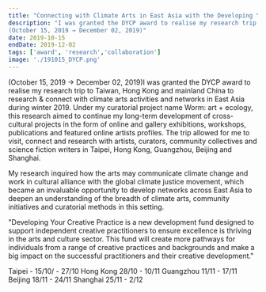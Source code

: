 ```yaml
---
title: "Connecting with Climate Arts in East Asia with the Developing Your Creative Practice (DYCP) Award from Arts Council England"
description: "I was granted the DYCP award to realise my research trip to Taiwan, Hong Kong and mainland China to research & connect with climate arts activities and networks in East Asia during winter 2019. Under my curatorial project name Worm: art + ecology, this research aimed to continue my long-term development of cross-cultural projects in the form of online and gallery exhibitions, workshops, publications and featured online artists profiles. The trip allowed for me to visit, connect and research with artists, curators, community collectives and science fiction writers in Taipei, Hong Kong, Guangzhou, Beijing and Shanghai. 
(October 15, 2019 → December 02, 2019)"
date: 2019-10-15
endDate: 2019-12-02
tags: ['award', 'research','collaboration']
image: './191015_DYCP.png'
---
```


(October 15, 2019 → December 02, 2019)I was granted the DYCP award to realise my research trip to Taiwan, Hong Kong and mainland China to research & connect with climate arts activities and networks in East Asia during winter 2019. Under my curatorial project name Worm: art + ecology, this research aimed to continue my long-term development of cross-cultural projects in the form of online and gallery exhibitions, workshops, publications and featured online artists profiles. The trip allowed for me to visit, connect and research with artists, curators, community collectives and science fiction writers in Taipei, Hong Kong, Guangzhou, Beijing and Shanghai. 

My research inquired how the arts may communicate climate change and work in cultural alliance with the global climate justice movement, which became an invaluable opportunity to develop networks across East Asia to deepen an understanding of the breadth of climate arts, community initiatives and curatorial methods in this setting.

"Developing Your Creative Practice is a new development fund designed to support independent creative practitioners to ensure excellence is thriving in the arts and culture sector. This fund will create more pathways for individuals from a range of creative practices and backgrounds and make a big impact on the successful practitioners and their creative development." 

Taipei - 15/10/ - 27/10
Hong Kong 28/10 - 10/11
Guangzhou 11/11 - 17/11
Beijing 18/11 - 24/11
Shanghai 25/11 - 2/12